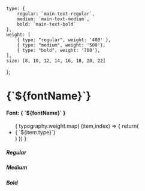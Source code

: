

<Meta title="BOVAL/Quarks/Typography" />


    type: {
        regular: `main-text-regular`,
        medium: `main-text-medium`,
        bold: `main-text-bold`
    },
    weight: [
        { type: "regular", weight: '400' },
        { type: "medium", weight: '500'},
        { type: "bold", weight: '700'},
    ],
    size: [8, 10, 12, 14, 16, 18, 20, 22]
};


<h1>{`${fontName}`}</h1>
<h4>Font: { `${fontName}` }</h4>
<ul>
    {
        typography.weight.map( (item,index) => {
            return(
                <li key={`weight-${index}`}>
                    { `${item.type}`}
                </li>
            )
        })
    }

</ul>

<h5>Regular</h5>
<Typeset
    fontSizes={typography.size}
    fontWeight={typography.weight.regular}
    sampleText={SampleText}
    fontFamily={typography.type.regular}
/>

<h5>Medium</h5>
<Typeset
    fontSizes={typography.size}
    fontWeight={typography.weight.medium}
    sampleText={SampleText}
    fontFamily={typography.type.medium}
/>

<h5>Bold</h5>
<Typeset
    fontSizes={typography.size}
    fontWeight={typography.weight.bold}
    sampleText={SampleText}
    fontFamily={typography.type.bold}
/>

